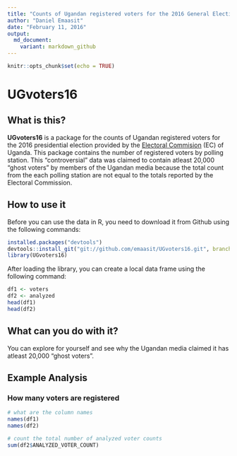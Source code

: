 ```yaml
---
title: "Counts of Ugandan registered voters for the 2016 General Election"
author: "Daniel Emaasit"
date: "February 11, 2016"
output:
  md_document:
    variant: markdown_github
---
```


```r
knitr::opts_chunk$set(echo = TRUE)
```

# UGvoters16

## What is this?
**UGvoters16** is a package for the counts of Ugandan registered voters for the 2016 presidential election provided by the [Electoral Commision](http://www.ec.or.ug/) (EC) of Uganda. This package contains the number of registered voters by polling station. This "controversial" data was claimed to contain atleast 20,000 "ghost voters" by members of the Ugandan media because the total count from the each polling station are not equal to the totals reported by the Electoral Commission.

## How to use it
Before you can use the data in R, you need to download it from Github using the following commands:
```r
installed.packages("devtools")
devtools::install_git("git://github.com/emaasit/UGvoters16.git", branch = "master")
library(UGvoters16)
```

After loading the library, you can create a local data frame using the following command:
```r
df1 <- voters
df2 <- analyzed
head(df1)
head(df2)
```

## What can you do with it?
You can explore for yourself and see why the Ugandan media claimed it has atleast 20,000 "ghost voters".

## Example Analysis

### How many voters are registered
```r
# what are the column names
names(df1)
names(df2)

# count the total number of analyzed voter counts
sum(df2$ANALYZED_VOTER_COUNT)
```

